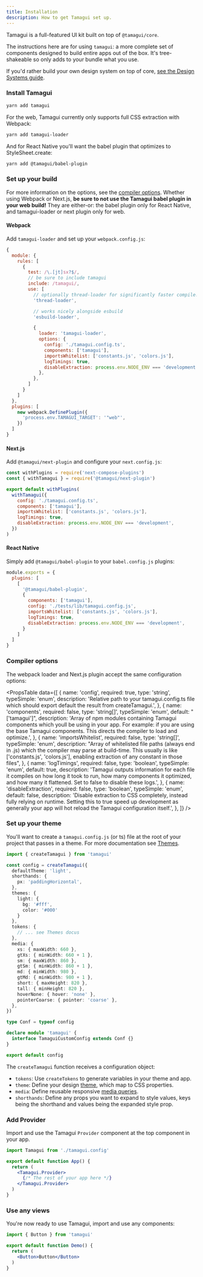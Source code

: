 ```yaml
---
title: Installation
description: How to get Tamagui set up.
---
```


Tamagui is a full-featured UI kit built on top of `@tamagui/core`.

The instructions here are for using `tamagui`: a more complete set of components designed to build entire apps out of the box. It's tree-shakeable so only adds to your bundle what you use.

If you'd rather build your own design system on top of core, [see the Design Systems guide](/docs/guides/design-systems).

### Install Tamagui

```bash
yarn add tamagui
```

For the web, Tamagui currently only supports full CSS extraction with Webpack:

```bash
yarn add tamagui-loader
```

And for React Native you'll want the babel plugin that optimizes to StyleSheet.create:

```bash
yarn add @tamagui/babel-plugin
```

### Set up your build

For more information on the options, see the [compiler options](#compiler-options). Whether using Webpack or Next.js, **be sure to not use the Tamagui babel plugin in your web build!** They are either-or: the babel plugin only for React Native, and tamagui-loader or next plugin only for web.

#### Webpack

Add `tamagui-loader` and set up your `webpack.config.js`:

```js
{
  module: {
    rules: [
      {
        test: /\.[jt]sx?$/,
        // be sure to include tamagui
        include: /tamagui/,
        use: [
          // optionally thread-loader for significantly faster compile!
          'thread-loader',

          // works nicely alongside esbuild
          'esbuild-loader',

          {
            loader: 'tamagui-loader',
            options: {
              config: './tamagui.config.ts',
              components: ['tamagui'],
              importsWhitelist: ['constants.js', 'colors.js'],
              logTimings: true,
              disableExtraction: process.env.NODE_ENV === 'development',
            },
          },
        ]
      }
    ]
  },
  plugins: [
    new webpack.DefinePlugin({
      'process.env.TAMAGUI_TARGET': '"web"',
    })
  ]
}
```

#### Next.js

Add `@tamagui/next-plugin` and configure your `next.config.js`:

```js
const withPlugins = require('next-compose-plugins')
const { withTamagui } = require('@tamagui/next-plugin')

export default withPlugins(
  withTamagui({
    config: './tamagui.config.ts',
    components: ['tamagui'],
    importsWhitelist: ['constants.js', 'colors.js'],
    logTimings: true,
    disableExtraction: process.env.NODE_ENV === 'development',
  })
)
```

#### React Native

Simply add `@tamagui/babel-plugin` to your `babel.config.js` plugins:

```js
module.exports = {
  plugins: [
    [
      '@tamagui/babel-plugin',
      {
        components: ['tamagui'],
        config: './tests/lib/tamagui.config.js',
        importsWhitelist: ['constants.js', 'colors.js'],
        logTimings: true,
        disableExtraction: process.env.NODE_ENV === 'development',
      }
    ]
  ]
}
```

### Compiler options

The webpack loader and Next.js plugin accept the same configuration options:

<PropsTable
  data={[
    {
      name: 'config',
      required: true,
      type: 'string',
      typeSimple: 'enum',
      description:
        'Relative path to your tamagui.config.ts file which should export default the result from createTamagui.',
    },
    {
      name: 'components',
      required: false,
      type: 'string[]',
      typeSimple: 'enum',
      default: "['tamagui']",
      description:
        'Array of npm modules containing Tamagui components which youll be using in your app. For example:  if you are using the base Tamagui components. This directs the compiler to load and optimize.',
    },
    {
      name: 'importsWhitelist',
      required: false,
      type: 'string[]',
      typeSimple: 'enum',
      description:
        "Array of whitelisted file paths (always end in .js) which the compiler may parse at build-time. This usually is  like ['constants.js', 'colors.js'], enabling extraction of any constant in those files",
    },
    {
      name: 'logTimings',
      required: false,
      type: 'boolean',
      typeSimple: 'enum',
      default: true,
      description:
        'Tamagui outputs information for each file it compiles on how long it took to run, how many components it optimized, and how many it flattened. Set to false to disable these logs.',
    },
    {
      name: 'disableExtraction',
      required: false,
      type: 'boolean',
      typeSimple: 'enum',
      default: false,
      description:
        'Disable extraction to CSS completely, instead fully relying on runtime. Setting this to true speed up development as generally your app will hot reload the Tamagui configuration itself.',
    },
  ]}
/>

### Set up your theme

You'll want to create a `tamagui.config.js` (or ts) file at the root of your project that passes in a theme. For more documentation see [Themes](/docs/intro/themes).

```ts
import { createTamagui } from 'tamagui'

const config = createTamagui({
  defaultTheme: 'light',
  shorthands: {
    px: 'paddingHorizontal',
  },
  themes: {
    light: {
      bg: '#fff',
      color: '#000'
    }
  },
  tokens: {
    // ... see Themes docus
  },
  media: {
    xs: { maxWidth: 660 },
    gtXs: { minWidth: 660 + 1 },
    sm: { maxWidth: 860 },
    gtSm: { minWidth: 860 + 1 },
    md: { minWidth: 980 },
    gtMd: { minWidth: 980 + 1 },
    short: { maxHeight: 820 },
    tall: { minHeight: 820 },
    hoverNone: { hover: 'none' },
    pointerCoarse: { pointer: 'coarse' },
  },
})

type Conf = typeof config

declare module 'tamagui' {
  interface TamaguiCustomConfig extends Conf {}
}

export default config
```

The `createTamagui` function receives a configuration object:

- `tokens`: Use `createTokens` to generate variables in your theme and app.
- `theme`: Define your design [theme](/docs/intro/themes), which map to CSS properties.
- `media`: Define reusable responsive [media queries](/docs/use-media).
- `shorthands`: Define any props you want to expand to style values, keys being the shorthand and values being the expanded style prop.

### Add Provider

Import and use the Tamagui `Provider` component at the top component in your app.

```jsx line=5-7
import Tamagui from './tamagui.config'

export default function App() {
  return (
    <Tamagui.Provider>
      {/* The rest of your app here */}
    </Tamagui.Provider>
  )
}

```

### Use any views

You're now ready to use Tamagui, import and use any components:

<Preview>
  <DemoButton />
</Preview>

```jsx class=preview line=5
import { Button } from 'tamagui'

export default function Demo() {
  return (
    <Button>Button</Button>
  )
}
```
